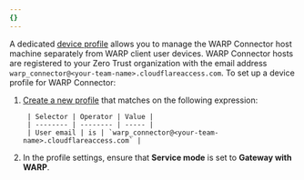 ```yaml
---
{}
---
```


A dedicated [device profile](/cloudflare-one/connections/connect-devices/warp/configure-warp/device-profiles/) allows you to manage the WARP Connector host machine separately from WARP client user devices. WARP Connector hosts are registered to your Zero Trust organization with the email address `warp_connector@<your-team-name>.cloudflareaccess.com`. To set up a device profile for WARP Connector:

1. [Create a new profile](/cloudflare-one/connections/connect-devices/warp/configure-warp/device-profiles/#create-a-new-profile) that matches on the following expression:

		| Selector | Operator | Value |
		| -------- | -------- | ----- |
		| User email | is | `warp_connector@<your-team-name>.cloudflareaccess.com` |

2. In the profile settings, ensure that **Service mode** is set to **Gateway with WARP**.